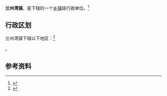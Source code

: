 {{中国乡级行政区|65/23/24/106/000}}

'''兰州湾镇'''，是{{PRC admin/fullname|65/23/24/106/000|3}}下辖的一个[[乡镇|乡镇]]级行政单位。<ref>{{PRC admin/ref sgc|{{PRC admin/parent|65/23/24/106/000}}}}</ref>

== 行政区划 ==

兰州湾镇下辖以下地区：<ref>{{PRC admin/ref sgc|65/23/24/106/000}}</ref>

{{PRC admin/children|65/23/24/106/000}}。

== 参考资料 ==

{{reflist}}

{{PRC admin/navcat|65/23/24/106/000}}
{{新疆行政区划小作品}}